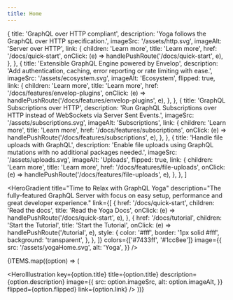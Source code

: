 ```yaml
---
title: Home
---
```



  {
    title: 'GraphQL over HTTP compliant',
    description: 'Yoga follows the GraphQL over HTTP specification.',
    imageSrc: '/assets/http.svg',
    imageAlt: 'Server over HTTP',
    link: {
      children: 'Learn more',
      title: 'Learn more',
      href: '/docs/quick-start',
      onClick: (e) => handlePushRoute('/docs/quick-start', e),
    },
  },
  {
    title: 'Extensible GraphQL Engine powered by Envelop',
    description:
      'Add authentication, caching, error reporting or rate limiting with ease.',
    imageSrc: '/assets/ecosystem.svg',
    imageAlt: 'Ecosystem',
    flipped: true,
    link: {
      children: 'Learn more',
      title: 'Learn more',
      href: '/docs/features/envelop-plugins',
      onClick: (e) => handlePushRoute('/docs/features/envelop-plugins', e),
    },
  },
  {
    title: 'GraphQL Subscriptions over HTTP',
    description:
      'Run GraphQL Subscriptions over HTTP instead of WebSockets via Server Sent Events.',
    imageSrc: '/assets/subscriptions.svg',
    imageAlt: 'Subscriptions',
    link: {
      children: 'Learn more',
      title: 'Learn more',
      href: '/docs/features/subscriptions',
      onClick: (e) => handlePushRoute('/docs/features/subscriptions', e),
    },
  },
  {
    title: 'Handle file uploads with GraphQL',
    description:
      'Enable file uploads using GraphQL mutations with no additional packages needed.',
    imageSrc: '/assets/uploads.svg',
    imageAlt: 'Uploads',
    flipped: true,
    link: {
      children: 'Learn more',
      title: 'Learn more',
      href: '/docs/features/file-uploads',
      onClick: (e) => handlePushRoute('/docs/features/file-uploads', e),
    },
  },
]

<HeroGradient
  title="Time to Relax with GraphQL Yoga"
  description="The fully-featured GraphQL Server with focus on easy setup, performance and great developer experience."
  link={[
    {
      href: '/docs/quick-start',
      children: 'Read the docs',
      title: 'Read the Yoga Docs',
      onClick: (e) => handlePushRoute('/docs/quick-start', e),
    },
    {
      href: '/docs/tutorial',
      children: 'Start the Tutorial',
      title: 'Start the Tutorial',
      onClick: (e) => handlePushRoute('/tutorial', e),
      style: {
        color: '#fff',
        border: '1px solid #fff',
        background: 'transparent',
      },
    },
  ]}
  colors={['#7433ff', '#1cc8ee']}
  image={{
    src: '/assets/yogaHome.svg',
    alt: 'Yoga',
  }}
/>

{ITEMS.map((option) => (

<HeroIllustration
  key={option.title}
  title={option.title}
  description={option.description}
  image={{
    src: option.imageSrc,
    alt: option.imageAlt,
  }}
  flipped={option.flipped}
  link={option.link}
/>
))}
